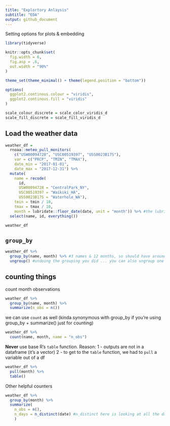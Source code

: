 ```yaml
---
title: "Explortory Anlaysis"
subtitle: "EDA"
output: github_document
---
```


Setting options for plots & embedding

```r
library(tidyverse)

knitr::opts_chunk$set(
  fig.width = 6,
  fig.asp = .6, 
  out.width = "90%"
)

theme_set(theme_minimal() + theme(legend.position = "bottom"))

options(
  ggplot2.continous.colour = "viridis",
  ggplot2.continous.fill = "viridis"
)

scale_colour_discrete = scale_color_viridis_d
scale_fill_discrete = scale_fill_viridis_d
```


## Load the weather data

```r
weather_df = 
  rnoaa::meteo_pull_monitors(
    c("USW00094728", "USC00519397", "USS0023B17S"),
    var = c("PRCP", "TMIN", "TMAX"), 
    date_min = "2017-01-01",
    date_max = "2017-12-31") %>%
  mutate(
    name = recode(
      id, 
      USW00094728 = "CentralPark_NY", 
      USC00519397 = "Waikiki_HA",
      USS0023B17S = "Waterhole_WA"),
    tmin = tmin / 10,
    tmax = tmax / 10,
    month = lubridate::floor_date(date, unit = "month")) %>% #the lubridate package, a tidyverse adjacent package, which take the "floor" of the date and pulls it to the nearest month (so all dates in Jan-xx-2001, will be noted as Jan 01 - 01)
  select(name, id, everything())

weather_df
```


## `group_by`

```r
weather_df %>% 
  group_by(name, month) %>% #3 names & 12 months, so should have around 36 groups
  ungroup() #undoing the grouping you did ... you can also ungroup one variable at a time ungroup(name)
```


## counting things

count month observations
```r
weather_df %>% 
  group_by(name, month) %>% 
  summarize(n_obs = n())
```


we can use `count` as well (kinda synonymous with group_by if you're using group_by + summarize() just for counting)

```r
weather_df %>% 
  count(name, month, name = "n_obs")
```


**Never** use base R's `table` function.
Reason:
1 - outputs are not in a dataframe (it's a vector) 
2 - to get to the `table` function, we had to `pull` a variable out of a df 
```r
weather_df %>% 
  pull(month) %>% 
  table()
```



Other helpful counters

```r
weather_df %>% 
  group_by(month) %>% 
  summarize(
    n_obs = n(), 
    n_days = n_distinct(date) #n_distinct here is looking at all the dates in a given month (what  you grouped by)
    )


```




